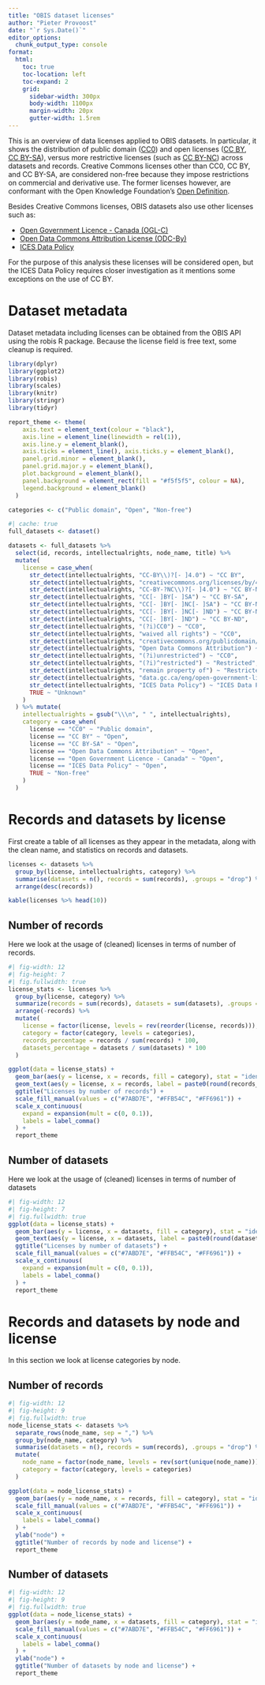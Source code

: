 ```yaml
---
title: "OBIS dataset licenses"
author: "Pieter Provoost"
date: "`r Sys.Date()`"
editor_options: 
  chunk_output_type: console
format:
  html:
    toc: true
    toc-location: left
    toc-expand: 2
    grid:
      sidebar-width: 300px
      body-width: 1100px
      margin-width: 20px
      gutter-width: 1.5rem
---
```


This is an overview of data licenses applied to OBIS datasets. In particular, it shows the distribution of public domain ([CC0](https://creativecommons.org/public-domain/cc0/)) and open licenses ([CC BY](https://creativecommons.org/licenses/by/4.0/), [CC BY-SA](https://creativecommons.org/licenses/by-sa/4.0/)), versus more restrictive licenses (such as [CC BY-NC](https://creativecommons.org/licenses/by-nc/4.0/)) across datasets and records. Creative Commons licenses other than CC0, CC BY, and CC BY-SA, are considered non-free because they impose restrictions on commercial and derivative use. The former licenses however, are conformant with the Open Knowledge Foundation's [Open Definition](https://opendefinition.org/).

Besides Creative Commons licenses, OBIS datasets also use other licenses such as:

- [Open Government Licence - Canada (OGL-C)](https://open.canada.ca/en/open-government-licence-canada)
- [Open Data Commons Attribution License (ODC-By)](https://opendatacommons.org/licenses/by/1-0/)
- [ICES Data Policy](https://www.ices.dk/data/guidelines-and-policy/pages/ices-data-policy.aspx)

For the purpose of this analysis these licenses will be considered open, but the ICES Data Policy requires closer investigation as it mentions some exceptions on the use of CC BY.

# Dataset metadata

Dataset metadata including licenses can be obtained from the OBIS API using the robis R package. Because the license field is free text, some cleanup is required.

```r
library(dplyr)
library(ggplot2)
library(robis)
library(scales)
library(knitr)
library(stringr)
library(tidyr)

report_theme <- theme(
    axis.text = element_text(colour = "black"),
    axis.line = element_line(linewidth = rel(1)),
    axis.line.y = element_blank(),
    axis.ticks = element_line(), axis.ticks.y = element_blank(),
    panel.grid.minor = element_blank(),
    panel.grid.major.y = element_blank(),
    plot.background = element_blank(),
    panel.background = element_rect(fill = "#f5f5f5", colour = NA),
    legend.background = element_blank()
  )

categories <- c("Public domain", "Open", "Non-free")
```

```r
#| cache: true
full_datasets <- dataset()
```

```r
datasets <- full_datasets %>% 
  select(id, records, intellectualrights, node_name, title) %>% 
  mutate(
    license = case_when(
      str_detect(intellectualrights, "CC-BY\\)?[- ]4.0") ~ "CC BY",
      str_detect(intellectualrights, "creativecommons.org/licenses/by/4.0") ~ "CC BY",
      str_detect(intellectualrights, "CC-BY-?NC\\)?[- ]4.0") ~ "CC BY-NC",
      str_detect(intellectualrights, "CC[- ]BY[- ]SA") ~ "CC BY-SA",
      str_detect(intellectualrights, "CC[- ]BY[- ]NC[- ]SA") ~ "CC BY-NC-SA",
      str_detect(intellectualrights, "CC[- ]BY[- ]NC[- ]ND") ~ "CC BY-NC-ND",
      str_detect(intellectualrights, "CC[- ]BY[- ]ND") ~ "CC BY-ND",
      str_detect(intellectualrights, "(?i)CC0") ~ "CC0",
      str_detect(intellectualrights, "waived all rights") ~ "CC0",
      str_detect(intellectualrights, "creativecommons.org/publicdomain/zero/1\\.0") ~ "CC0",
      str_detect(intellectualrights, "Open Data Commons Attribution") ~ "Open Data Commons Attribution",
      str_detect(intellectualrights, "(?i)unrestricted") ~ "CC0",
      str_detect(intellectualrights, "(?i)^restricted") ~ "Restricted",
      str_detect(intellectualrights, "remain property of") ~ "Restricted",
      str_detect(intellectualrights, "data.gc.ca/eng/open-government-licence-canada") ~ "Open Government Licence - Canada",
      str_detect(intellectualrights, "ICES Data Policy") ~ "ICES Data Policy",
      TRUE ~ "Unknown"
    )
  ) %>% mutate(
    intellectualrights = gsub("\\\n", " ", intellectualrights),    
    category = case_when(
      license == "CC0" ~ "Public domain",
      license == "CC BY" ~ "Open",
      license == "CC BY-SA" ~ "Open",
      license == "Open Data Commons Attribution" ~ "Open",
      license == "Open Government Licence - Canada" ~ "Open",
      license == "ICES Data Policy" ~ "Open",
      TRUE ~ "Non-free"
    )
  )
```

# Records and datasets by license

First create a table of all licenses as they appear in the metadata, along with the clean name, and statistics on records and datasets.

```r
licenses <- datasets %>% 
  group_by(license, intellectualrights, category) %>%
  summarise(datasets = n(), records = sum(records), .groups = "drop") %>%
  arrange(desc(records))

kable(licenses %>% head(10))
```

## Number of records

Here we look at the usage of (cleaned) licenses in terms of number of records.

```r
#| fig-width: 12
#| fig-height: 7
#| fig.fullwidth: true
license_stats <- licenses %>% 
  group_by(license, category) %>% 
  summarize(records = sum(records), datasets = sum(datasets), .groups = "drop") %>% 
  arrange(-records) %>% 
  mutate(
    license = factor(license, levels = rev(reorder(license, records))),
    category = factor(category, levels = categories),
    records_percentage = records / sum(records) * 100,
    datasets_percentage = datasets / sum(datasets) * 100
  )

ggplot(data = license_stats) +
  geom_bar(aes(y = license, x = records, fill = category), stat = "identity") +
  geom_text(aes(y = license, x = records, label = paste0(round(records_percentage, 1), "%")), vjust = 0.5, hjust = -0.2) +
  ggtitle("Licenses by number of records") +
  scale_fill_manual(values = c("#7ABD7E", "#FFB54C", "#FF6961")) +
  scale_x_continuous(
    expand = expansion(mult = c(0, 0.1)),
    labels = label_comma()
  ) +
  report_theme
```

## Number of datasets

Here we look at the usage of (cleaned) licenses in terms of number of datasets

```r
#| fig-width: 12
#| fig-height: 7
#| fig.fullwidth: true
ggplot(data = license_stats) +
  geom_bar(aes(y = license, x = datasets, fill = category), stat = "identity") +
  geom_text(aes(y = license, x = datasets, label = paste0(round(datasets_percentage, 1), "%")), vjust = 0.5, hjust = -0.2) +
  ggtitle("Licenses by number of datasets") +
  scale_fill_manual(values = c("#7ABD7E", "#FFB54C", "#FF6961")) +
  scale_x_continuous(
    expand = expansion(mult = c(0, 0.1)),
    labels = label_comma()
  ) +
  report_theme
```

# Records and datasets by node and license

In this section we look at license categories by node.

## Number of records

```r
#| fig-width: 12
#| fig-height: 9
#| fig.fullwidth: true
node_license_stats <- datasets %>%
  separate_rows(node_name, sep = ",") %>% 
  group_by(node_name, category) %>%
  summarise(datasets = n(), records = sum(records), .groups = "drop") %>% 
  mutate(
    node_name = factor(node_name, levels = rev(sort(unique(node_name)))),
    category = factor(category, levels = categories)
  )

ggplot(data = node_license_stats) +
  geom_bar(aes(y = node_name, x = records, fill = category), stat = "identity") +
  scale_fill_manual(values = c("#7ABD7E", "#FFB54C", "#FF6961")) +
  scale_x_continuous(
    labels = label_comma()
  ) +
  ylab("node") +
  ggtitle("Number of records by node and license") +
  report_theme
```

## Number of datasets

```r
#| fig-width: 12
#| fig-height: 9
#| fig.fullwidth: true
ggplot(data = node_license_stats) +
  geom_bar(aes(y = node_name, x = datasets, fill = category), stat = "identity") +
  scale_fill_manual(values = c("#7ABD7E", "#FFB54C", "#FF6961")) +
  scale_x_continuous(
    labels = label_comma()
  ) +
  ylab("node") +
  ggtitle("Number of datasets by node and license") +
  report_theme
```
